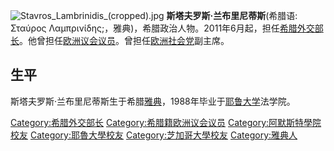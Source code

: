 [[File:Stavros_Lambrinidis_(cropped).jpg|right]]
'''斯塔夫罗斯·兰布里尼蒂斯'''(希腊语: Σταύρος Λαμπρινίδης;{{bd|1962年|2月6日|}}，雅典)，希腊政治人物。2011年6月起，担任[[希腊外交部长|希腊外交部长]]。他曾担任[[欧洲议会议员|欧洲议会议员]]。曾担任[[欧洲社会党|欧洲社会党]]副主席。

== 生平 ==
斯塔夫罗斯·兰布里尼蒂斯生于希腊[[雅典|雅典]]，1988年毕业于[[耶鲁大学|耶鲁大学]]法学院。
{{DEFAULTSORT:Lambrinidis, Stavros}}
[[Category:希腊外交部长|Category:希腊外交部长]]
[[Category:希腊籍欧洲议会议员|Category:希腊籍欧洲议会议员]]
[[Category:阿默斯特學院校友|Category:阿默斯特學院校友]]
[[Category:耶魯大學校友|Category:耶魯大學校友]]
[[Category:芝加哥大學校友|Category:芝加哥大學校友]]
[[Category:雅典人|Category:雅典人]]
